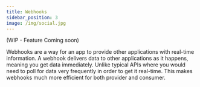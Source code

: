 ```yaml
---
title: Webhooks
sidebar_position: 3
image: /img/social.jpg
---
```


(WIP - Feature Coming soon)

Webhooks are a way for an app to provide other applications with real-time information. A webhook delivers data to other applications as it happens, meaning you get data immediately.
Unlike typical APIs where you would need to poll for data very frequently in order to get it real-time. This makes webhooks much more efficient for both provider and consumer.